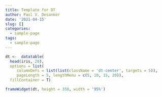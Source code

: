 ```yaml
---
title: Template for DT
author: Paul V. Desanker
date: '2021-04-15'
slug: []
categories:
  - sample-page
tags:
  - sample-page
---
```

```r
dt <-  datatable(
  head(iris, 20), 
  options = list(
     columnDefs = list(list(className = 'dt-center', targets = 5)),
     pageLength = 5, lengthMenu = c(5, 10, 15, 20)),
  fillContainer = T)

frameWidget(dt, height = 350, width = '95%')

```

